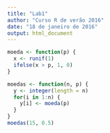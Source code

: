 ```yaml
---
title: "Lab1"
author: "Curso R de verão 2016"
date: "18 de janeiro de 2016"
output: html_document
---
```


```r
moeda <- function(p) {
  x <- runif(1)
  ifelse(x > p, 1, 0)
}

moedas <- function(n, p) {
  y <- integer(length = n)
  for(i in 1:n) {
    y[i] <- moeda(p)
  }
}
moedas(15, 0.5)
```









